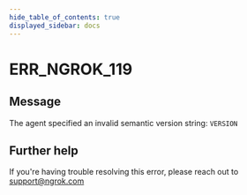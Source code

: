 ```yaml
---
hide_table_of_contents: true
displayed_sidebar: docs
---
```



# ERR_NGROK_119

## Message

The agent specified an invalid semantic version string: `VERSION`

<ErrorDetails error="err_ngrok_119" />

## Further help

If you're having trouble resolving this error, please reach out to [support@ngrok.com](mailto:support@ngrok.com?subject=Help%20with%20ERR_NGROK_119)
